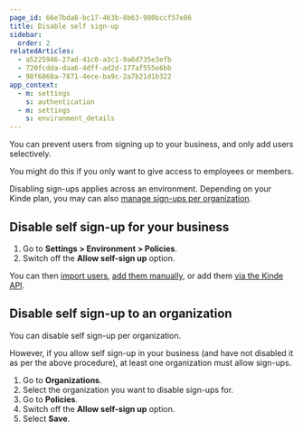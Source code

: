 ```yaml
---
page_id: 66e7bda8-bc17-463b-8b63-980bccf57e86
title: Disable self sign-up
sidebar:
  order: 2
relatedArticles:
  - a5225946-27ad-41c0-a3c1-9a6d735e3efb
  - 720fcdda-daa6-4dff-ad2d-177af555e6bb
  - 98f6868a-7871-4ece-ba9c-2a7b21d1b322
app_context:
  - m: settings
    s: authentication
  - m: settings
    s: environment_details
---
```


You can prevent users from signing up to your business, and only add users selectively.

You might do this if you only want to give access to employees or members.

Disabling sign-ups applies across an environment. Depending on your Kinde plan, you may can also [manage sign-ups per organization](/build/organizations/allow-user-signup-org/).

## Disable self sign-up for your business

1. Go to **Settings > Environment > Policies**.
2. Switch off the **Allow self-sign up** option.

You can then [import users](/manage-users/add-and-edit/import-users-in-bulk/), [add them manually](/manage-users/add-and-edit/add-and-edit-users/), or add them [via the Kinde API](https://kinde.com/api/docs/#create-user).

## Disable self sign-up to an organization

You can disable self sign-up per organization.

However, if you allow self sign-up in your business (and have not disabled it as per the above procedure), at least one organization must allow sign-ups.

1. Go to **Organizations**.
2. Select the organization you want to disable sign-ups for.
3. Go to **Policies**.
4. Switch off the **Allow self-sign up** option.
5. Select **Save**.
